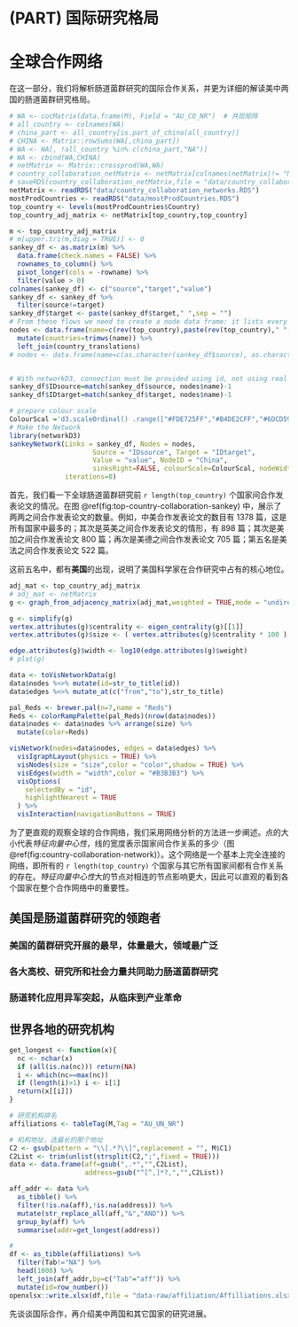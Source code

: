 # (PART) 国际研究格局 {-}

# 全球合作网络 {#global}


在这一部分，我们将解析肠道菌群研究的国际合作关系，并更为详细的解读美中两国的肠道菌群研究格局。



```r
# WA <- cocMatrix(data.frame(M), Field = "AU_CO_NR")  # 共现矩阵
# all_country <- colnames(WA)
# china_part <- all_country[is.part_of_china(all_country)]
# CHINA <- Matrix::rowSums(WA[,china_part])
# WA <- WA[, !all_country %in% c(china_part,"NA")]
# WA <- cbind(WA,CHINA)
# netMatrix <- Matrix::crossprod(WA,WA)
# country_collaboration_netMatrix <- netMatrix[colnames(netMatrix)!= "NA", colnames(netMatrix)!= "NA"]
# saveRDS(country_collaboration_netMatrix,file = "data/country_collaboration_networks.RDS")
netMatrix <- readRDS("data/country_collaboration_networks.RDS")
mostProdCountries <- readRDS("data/mostProdCountries.RDS")
top_country <- levels(mostProdCountries$Country)
top_country_adj_matrix <- netMatrix[top_country,top_country]

m <- top_country_adj_matrix
# m[upper.tri(m,diag = TRUE)] <- 0
sankey_df <- as.matrix(m) %>%
  data.frame(check.names = FALSE) %>%
  rownames_to_column() %>%
  pivot_longer(cols = -rowname) %>%
  filter(value > 0)
colnames(sankey_df) <- c("source","target","value")
sankey_df <- sankey_df %>%
  filter(source!=target)
sankey_df$target <- paste(sankey_df$target," ",sep = "")
# From these flows we need to create a node data frame: it lists every entities involved in the flow
nodes <- data.frame(name=c(rev(top_country),paste(rev(top_country)," ",sep = "")),stringsAsFactors = FALSE) %>%
  mutate(countries=trimws(name)) %>%
  left_join(country_translations)
# nodes <- data.frame(name=c(as.character(sankey_df$source), as.character(sankey_df$target)) %>% unique())


# With networkD3, connection must be provided using id, not using real name like in the links dataframe.. So we need to reformat it.
sankey_df$IDsource=match(sankey_df$source, nodes$name)-1 
sankey_df$IDtarget=match(sankey_df$target, nodes$name)-1

# prepare colour scale
ColourScal ='d3.scaleOrdinal() .range(["#FDE725FF","#B4DE2CFF","#6DCD59FF","#35B779FF","#1F9E89FF","#26828EFF","#31688EFF","#3E4A89FF","#482878FF","#440154FF"])'
# Make the Network
library(networkD3)
sankeyNetwork(Links = sankey_df, Nodes = nodes,
                     Source = "IDsource", Target = "IDtarget",
                     Value = "value", NodeID = "China", 
                     sinksRight=FALSE, colourScale=ColourScal, nodeWidth=40, fontSize=13, nodePadding=20,
              iterations=0)
```


首先，我们看一下全球肠道菌群研究前 `r length(top_country)` 个国家间合作发表论文的情况。在图 \@ref(fig:top-country-collaboration-sankey) 中，展示了两两之间合作发表论文的数量。例如，中美合作发表论文的数目有 1378 篇，这是所有国家中最多的；其次是英美之间合作发表论文的情形，有 898 篇；其次是美加之间合作发表论文 800 篇；再次是美德之间合作发表论文 705 篇；第五名是美法之间合作发表论文 522 篇。

这前五名中，都有**美国**的出现，说明了美国科学家在合作研究中占有的核心地位。


```r
adj_mat <- top_country_adj_matrix
# adj_mat <- netMatrix
g <- graph_from_adjacency_matrix(adj_mat,weighted = TRUE,mode = "undirected")

g <- simplify(g)
vertex.attributes(g)$centrality <- eigen_centrality(g)[[1]]
vertex.attributes(g)$size <- ( vertex.attributes(g)$centrality * 100 ) %>% sqrt() * 3

edge.attributes(g)$width <- log10(edge.attributes(g)$weight)
# plot(g)

data <- toVisNetworkData(g)
data$nodes %<>% mutate(id=str_to_title(id))
data$edges %<>% mutate_at(c("from","to"),str_to_title)

pal_Reds <- brewer.pal(n=7,name = "Reds")
Reds <- colorRampPalette(pal_Reds)(nrow(data$nodes))
data$nodes <- data$nodes %>% arrange(size) %>%
  mutate(color=Reds)

visNetwork(nodes=data$nodes, edges = data$edges) %>%
  visIgraphLayout(physics = TRUE) %>%
  visNodes(size = "size",color = "color",shadow = TRUE) %>%
  visEdges(width = "width",color = "#B3B3B3") %>%
  visOptions(
    selectedBy = "id",
    highlightNearest = TRUE
  ) %>% 
  visInteraction(navigationButtons = TRUE)

```


为了更直观的观察全球的合作网络，我们采用网络分析的方法进一步阐述。点的大小代表*特征向量中心性*，线的宽度表示国家间合作关系的多少（图 \@ref(fig:country-collaboration-network)）。这个网络是一个基本上完全连接的网络，即所有的 `r length(top_country)` 个国家与其它所有国家间都有合作关系的存在。*特征向量中心性*大的节点对相连的节点影响更大，因此可以直观的看到各个国家在整个合作网络中的重要性。



## 美国是肠道菌群研究的领跑者

### 美国的菌群研究开展的最早，体量最大，领域最广泛

### 各大高校、研究所和社会力量共同助力肠道菌群研究

### 肠道转化应用异军突起，从临床到产业革命



## 世界各地的研究机构

```r
get_longest <- function(x){
  nc <- nchar(x)
  if (all(is.na(nc))) return(NA)
  i <- which(nc==max(nc))
  if (length(i)>1) i <- i[1]
  return(x[[i]])
}
```



```r
# 研究机构排名
affiliations <- tableTag(M,Tag = "AU_UN_NR")

# 机构地址，选最长的那个地址
C2 <- gsub(pattern = "\\[.*?\\]",replacement = "", M$C1)
C2List <- trim(unlist(strsplit(C2,";",fixed = TRUE)))
data <- data.frame(aff=gsub(",.*","",C2List),
                   address=gsub("^[^,]*?,","",C2List))

aff_addr <- data %>% 
  as_tibble() %>% 
  filter(!is.na(aff),!is.na(address)) %>%
  mutate(str_replace_all(aff,"&","AND")) %>% 
  group_by(aff) %>% 
  summarise(addr=get_longest(address))

# 
df <- as_tibble(affiliations) %>%
  filter(Tab!="NA") %>%
  head(1000) %>%
  left_join(aff_addr,by=c("Tab"="aff")) %>%
  mutate(id=row_number())
openxlsx::write.xlsx(df,file = "data-raw/affiliation/Affilliations.xlsx")
```



先谈谈国际合作，再介绍美中两国和其它国家的研究进展。



